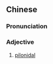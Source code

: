 ==Chinese==
{{zh-forms}}

===Pronunciation===
{{zh-pron
|m=cángmáoxìng
|cat=a
}}

===Adjective===
{{zh-adj}}

# [[pilonidal]]

{{zh-cat|Pathology}}